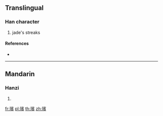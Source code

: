 {{character info/new}}
{{also|瑸}}
==Translingual==

===Han character===
{{Han char|rn=96|rad=玉|as=14|sn=18|four=13186|canj=MGJMC}}

# jade's streaks

====References====
* {{Han ref|kx=0744.070|dkj=21302|dj=1152.200|hdz=21143.090|uh=74B8|ud=29880|bh=F040|bd=61504}}

----

==Mandarin==

===Hanzi===
{{cmn-hanzi|pin=[[bīn]] ([[bin1]])|wg=pin<sup>1</sup>}}

# {{defn|lang=cmn|sort=玉14}}

[[fr:璸]]
[[pl:璸]]
[[th:璸]]
[[zh:璸]]